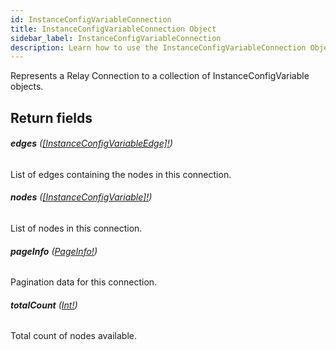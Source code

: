 ```yaml
---
id: InstanceConfigVariableConnection
title: InstanceConfigVariableConnection Object
sidebar_label: InstanceConfigVariableConnection
description: Learn how to use the InstanceConfigVariableConnection Object for Builder's API.
---
```


Represents a Relay Connection to a collection of InstanceConfigVariable objects.

## Return fields

###### <b>edges</b> ([[InstanceConfigVariableEdge]!](/composer/builder/api/schema/object/InstanceConfigVariableEdge.mdx))

List of edges containing the nodes in this connection.

###### <b>nodes</b> ([[InstanceConfigVariable]!](/composer/builder/api/schema/object/InstanceConfigVariable.mdx))

List of nodes in this connection.

###### <b>pageInfo</b> ([PageInfo!](/composer/builder/api/schema/object/PageInfo.mdx))

Pagination data for this connection.

###### <b>totalCount</b> ([Int!](/composer/builder/api/schema/scalar/Int.mdx))

Total count of nodes available.
